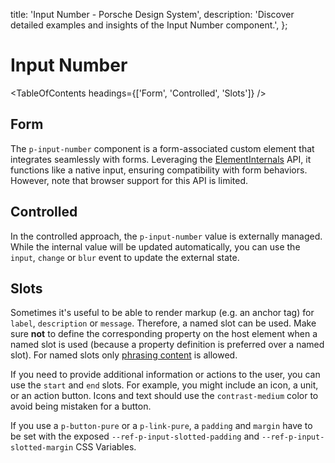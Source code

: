 
  title: 'Input Number - Porsche Design System',
  description: 'Discover detailed examples and insights of the Input Number component.',
};

# Input Number <ComponentStatus tagName="p-input-number"></ComponentStatus>

<TableOfContents headings={['Form', 'Controlled', 'Slots']} />

## Form

The `p-input-number` component is a form-associated custom element that integrates seamlessly with forms. Leveraging the
[ElementInternals](https://developer.mozilla.org/en-US/docs/Web/API/ElementInternals) API, it functions like a native
input, ensuring compatibility with form behaviors. However, note that browser support for this API is limited.

<ComponentExample codeSample={inputNumberExample} />

## Controlled

In the controlled approach, the `p-input-number` value is externally managed. While the internal value will be updated
automatically, you can use the `input`, `change` or `blur` event to update the external state.

<ComponentExample codeSample={inputNumberExampleControlled} />

## Slots

Sometimes it's useful to be able to render markup (e.g. an anchor tag) for `label`, `description` or `message`.
Therefore, a named slot can be used. Make sure **not** to define the corresponding property on the host element when a
named slot is used (because a property definition is preferred over a named slot). For named slots only
[phrasing content](https://developer.mozilla.org/en-US/docs/Web/Guide/HTML/Content_categories#Phrasing_content) is
allowed.

If you need to provide additional information or actions to the user, you can use the `start` and `end` slots. For
example, you might include an icon, a unit, or an action button. Icons and text should use the `contrast-medium` color
to avoid being mistaken for a button.

If you use a `p-button-pure` or a `p-link-pure`, a `padding` and `margin` have to be set with the exposed
`--ref-p-input-slotted-padding` and `--ref-p-input-slotted-margin` CSS Variables.

<ComponentStory story={inputNumberStorySlots} />
